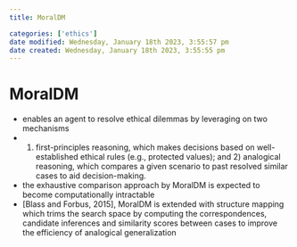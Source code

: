 ```yaml
---
title: MoralDM

categories: ['ethics']
date modified: Wednesday, January 18th 2023, 3:55:57 pm
date created: Wednesday, January 18th 2023, 3:55:55 pm
---
```


# MoralDM


- enables an agent to resolve ethical dilemmas by leveraging on two mechanisms
- 1) first-principles reasoning, which makes decisions based on well-established ethical rules (e.g., protected values); and 2) analogical reasoning, which compares a given scenario to past resolved similar cases to aid decision-making.
- the exhaustive comparison approach by MoralDM is expected to become computationally intractable
- [Blass and Forbus, 2015], MoralDM is extended with structure mapping which trims the search space by computing the correspondences, candidate inferences and similarity scores between cases to improve the efficiency of analogical generalization



